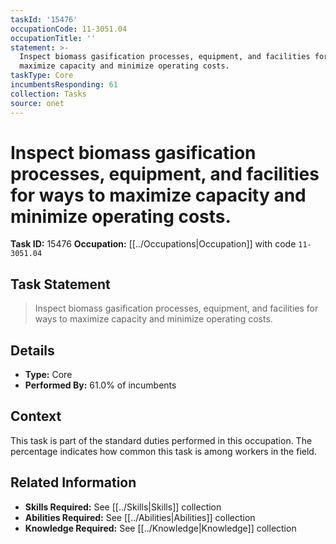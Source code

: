 ```yaml
---
taskId: '15476'
occupationCode: 11-3051.04
occupationTitle: ''
statement: >-
  Inspect biomass gasification processes, equipment, and facilities for ways to
  maximize capacity and minimize operating costs.
taskType: Core
incumbentsResponding: 61
collection: Tasks
source: onet
---
```

# Inspect biomass gasification processes, equipment, and facilities for ways to maximize capacity and minimize operating costs.

**Task ID:** 15476
**Occupation:** [[../Occupations|Occupation]] with code `11-3051.04`

## Task Statement

> Inspect biomass gasification processes, equipment, and facilities for ways to maximize capacity and minimize operating costs.

## Details

- **Type:** Core
- **Performed By:** 61.0% of incumbents

## Context

This task is part of the standard duties performed in this occupation. The percentage indicates how common this task is among workers in the field.

## Related Information

- **Skills Required:** See [[../Skills|Skills]] collection
- **Abilities Required:** See [[../Abilities|Abilities]] collection
- **Knowledge Required:** See [[../Knowledge|Knowledge]] collection
